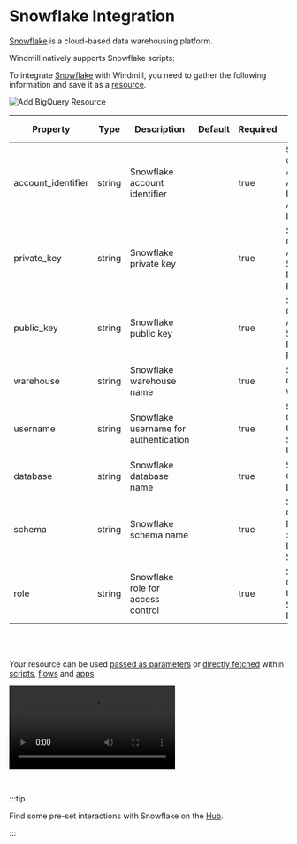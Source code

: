
# Snowflake Integration

[Snowflake](https://www.snowflake.com/en/) is a cloud-based data warehousing platform.

Windmill natively supports Snowflake scripts:

<div className="grid grid-cols-2 gap-6 mb-4">
	<DocCard
		title="SQL (PostgreSQL, MySQL, MS SQL, BigQuery, Snowflake) Quickstart"
		description="Learn how to build your first script in PostgreSQL, MySQL, BigQuery, Snowflake."
		href="/docs/getting_started/scripts_quickstart/sql"
	/>
</div>

To integrate [Snowflake](https://www.snowflake.com/en/) with Windmill, you need to gather the following information and save it as a [resource](../core_concepts/3_resources_and_types/index.mdx).

![Add BigQuery Resource](../assets/integrations/add-snowflake.png.webp)

| Property           | Type   | Description                           | Default | Required | Where to Find                                                   |
| ------------------ | ------ | ------------------------------------- | ------- | -------- | --------------------------------------------------------------- |
| account_identifier | string | Snowflake account identifier          |         | true     | Snowflake Console > Account > Account Info > Account Identifier |
| private_key        | string | Snowflake private key                 |         | true     | Snowflake Console > Account > Security > RSA Key Pair           |
| public_key         | string | Snowflake public key                  |         | true     | Snowflake Console > Account > Security > RSA Key Pair           |
| warehouse          | string | Snowflake warehouse name              |         | true     | Snowflake Console > Warehouses                                  |
| username           | string | Snowflake username for authentication |         | true     | Snowflake Console > Users and Security > Users                  |
| database           | string | Snowflake database name               |         | true     | Snowflake Console > Databases                                   |
| schema             | string | Snowflake schema name                 |         | true     | Snowflake Console > Databases > [Your Database] > Schemas       |
| role               | string | Snowflake role for access control     |         | true     | Snowflake Console > Users and Security > Roles                  |

<br />
<br />

Your resource can be used [passed as parameters](../core_concepts/3_resources_and_types/index.mdx#passing-resources-as-parameters-to-scripts-preferred) or [directly fetched](../core_concepts/3_resources_and_types/index.mdx#fetching-them-from-within-a-script-by-using-the-wmill-client-in-the-respective-language) within [scripts](../script_editor/index.mdx), [flows](../flows/1_flow_editor.mdx) and [apps](../apps/0_app_editor/index.mdx).

<video
	className="border-2 rounded-xl object-cover w-full h-full dark:border-gray-800"
	controls
	src="/videos/add_resources_variables.mp4"
/>

<br />

:::tip

Find some pre-set interactions with Snowflake on the [Hub](https://hub.windmill.dev/integrations/snowflake).

:::
